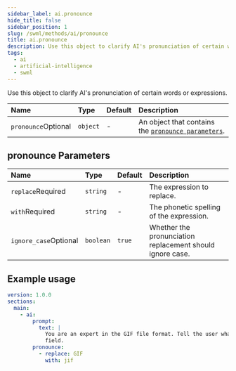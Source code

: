 ```yaml
---
sidebar_label: ai.pronounce
hide_title: false
sidebar_position: 1
slug: /swml/methods/ai/pronounce
title: ai.pronounce
description: Use this object to clarify AI's pronunciation of certain words or expressions.
tags:
  - ai
  - artificial-intelligence
  - swml
---
```



Use this object to clarify AI's pronunciation of certain words or expressions.

| Name                                                      | Type     | Default | Description                                                                  |
|:----------------------------------------------------------|:---------|:--------|:-----------------------------------------------------------------------------|
| `pronounce`<span className="optional-arg">Optional</span> | `object` | -       | An object that contains the [`pronounce parameters`](#pronounce-parameters). |


## **pronounce Parameters**

| Name                                                        | Type      | Default | Description                                               |
|:------------------------------------------------------------|:----------|:--------|:----------------------------------------------------------|
| `replace`<span className="required-arg">Required</span>     | `string`  | -       | The expression to replace.                                |
| `with`<span className="required-arg">Required</span>        | `string`  | -       | The phonetic spelling of the expression.                  |
| `ignore_case`<span className="optional-arg">Optional</span> | `boolean` | `true`  | Whether the pronunciation replacement should ignore case. |

## **Example usage**

```yaml andJson
version: 1.0.0
sections:
  main:
    - ai:
        prompt:
          text: |
            You are an expert in the GIF file format. Tell the user whatever they'd like to know in this
            field.
        pronounce:
          - replace: GIF
            with: jif
```
